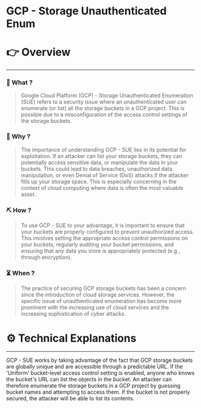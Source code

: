 # GCP - Storage Unauthenticated Enum


# 👉 Overview

---

### 👀 What ?

> Google Cloud Platform (GCP) - Storage Unauthenticated Enumeration (SUE) refers to a security issue where an unauthenticated user can enumerate (or list) all the storage buckets in a GCP project. This is possible due to a misconfiguration of the access control settings of the storage buckets.
> 

### 🧐 Why ?

> The importance of understanding GCP - SUE lies in its potential for exploitation. If an attacker can list your storage buckets, they can potentially access sensitive data, or manipulate the data in your buckets. This could lead to data breaches, unauthorized data manipulation, or even Denial of Service (DoS) attacks if the attacker fills up your storage space. This is especially concerning in the context of cloud computing where data is often the most valuable asset.
> 

### ⛏️ How ?

> To use GCP - SUE to your advantage, it is important to ensure that your buckets are properly configured to prevent unauthorized access. This involves setting the appropriate access control permissions on your buckets, regularly auditing your bucket permissions, and ensuring that any data you store is appropriately protected (e.g., through encryption).
> 

### ⏳ When ?

> The practice of securing GCP storage buckets has been a concern since the introduction of cloud storage services. However, the specific issue of unauthenticated enumeration has become more prominent with the increasing use of cloud services and the increasing sophistication of cyber attacks.
> 

# ⚙️ Technical Explanations

---

GCP - SUE works by taking advantage of the fact that GCP storage buckets are globally unique and are accessible through a predictable URL. If the 'Uniform' bucket-level access control setting is enabled, anyone who knows the bucket's URL can list the objects in the bucket. An attacker can therefore enumerate the storage buckets in a GCP project by guessing bucket names and attempting to access them. If the bucket is not properly secured, the attacker will be able to list its contents.
